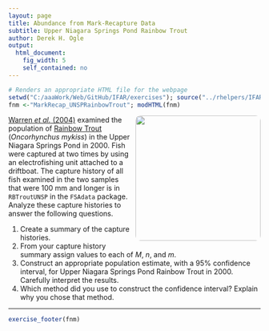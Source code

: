 ```yaml
---
layout: page
title: Abundance from Mark-Recapture Data
subtitle: Upper Niagara Springs Pond Rainbow Trout
author: Derek H. Ogle
output: 
  html_document: 
    fig_width: 5
    self_contained: no
---
```

```r
# Renders an appropriate HTML file for the webpage
setwd("C:/aaaWork/Web/GitHub/IFAR/exercises"); source("../rhelpers/IFARhelpers.R")
fnm <-"MarkRecap_UNSPRainbowTrout"; modHTML(fnm)
```

<img style="float: right; margin: 0px 0px 10px 10px; border-radius:10px;" src="imgs/rainbow-trout-turns-pic.jpg" width="250px" />
[Warren *et al.* (2004)](https://collaboration.idfg.idaho.gov/FisheriesTechnicalReports/Mgt04-04Warren2001%20Regional%20Fisheries%20Management%20Investigations%20Magic%20Valley%20Region.pdf) examined the population of [Rainbow Trout](https://en.wikipedia.org/wiki/Rainbow_trout) (*Oncorhynchus mykiss*) in the Upper Niagara Springs Pond in 2000.  Fish were captured at two times by using an electrofishing unit attached to a driftboat. The capture history of all fish examined in the two samples that were 100 mm and longer is in `RBTroutUNSP` in the `FSAdata` package.  Analyze these capture histories to answer the following questions.

1. Create a summary of the capture histories.
1. From your capture history summary assign values to each of $M$, $n$, and $m$.
1. Construct an appropriate population estimate, with a 95% confidence interval, for Upper Niagara Springs Pond Rainbow Trout in 2000.  Carefully interpret the results.
1. Which method did you use to construct the confidence interval?  Explain why you chose that method.

---
```r
exercise_footer(fnm)
```
